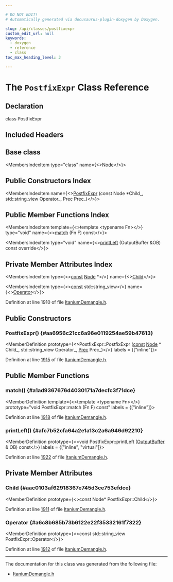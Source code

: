 ```yaml
---

# DO NOT EDIT!
# Automatically generated via docusaurus-plugin-doxygen by Doxygen.

slug: /api/classes/postfixexpr
custom_edit_url: null
keywords:
  - doxygen
  - reference
  - class
toc_max_heading_level: 3

---
```





# The `PostfixExpr` Class Reference

<DoxygenPage pluginConfig={pluginConfig}>



## Declaration

<CodeBlock>class PostfixExpr</CodeBlock>

## Included Headers

<IncludesList>
<IncludesListItem
  filePath="llvm/Demangle/ItaniumDemangle.h"
  permalink="/docs/api/files/include/include/llvm/include/llvm/demangle/itaniumdemangle-h"
  isLocal="true" />
</IncludesList>

## Base class

<MembersIndex>

<MembersIndexItem
  type="class"
  name={<><a href="/docs/api/classes/node">Node</a></>}>
</MembersIndexItem>

</MembersIndex>

## Public Constructors Index

<MembersIndex>

<MembersIndexItem
  name={<><a href="#aa6956c21cc6a96e0119254ae59b47613">PostfixExpr</a> (const Node &#42;Child&#95;, std::string&#95;view Operator&#95;, Prec Prec&#95;)</>}>
</MembersIndexItem>

</MembersIndex>

## Public Member Functions Index

<MembersIndex>

<MembersIndexItem
  template={<>template &lt;typename Fn&gt;</>}
  type="void"
  name={<><a href="#a1ad9367676d4030171a7decfc3f71dce">match</a> (Fn F) const</>}>
</MembersIndexItem>

<MembersIndexItem
  type="void"
  name={<><a href="#afc7b52cfa64a2e1a13c2a6a946d92210">printLeft</a> (OutputBuffer &amp;OB) const override</>}>
</MembersIndexItem>

</MembersIndex>

## Private Member Attributes Index

<MembersIndex>

<MembersIndexItem
  type={<><a href="/docs/api/files/lib/lib/target/lib/target/aarch64/aarch64promoteconstant-cpp/#a90f8350fecae261c25be85d38b451bff">const</a> <a href="/docs/api/classes/node">Node</a> &#42;</>}
  name={<><a href="#aac0103af62918367e745d3ce753efdce">Child</a></>}>
</MembersIndexItem>

<MembersIndexItem
  type={<><a href="/docs/api/files/lib/lib/target/lib/target/aarch64/aarch64promoteconstant-cpp/#a90f8350fecae261c25be85d38b451bff">const</a> std::string&#95;view</>}
  name={<><a href="#a6c8b685b73b6122e22f35332161f7322">Operator</a></>}>
</MembersIndexItem>

</MembersIndex>


Definition at line 1910 of file <a href="/docs/api/files/include/include/llvm/include/llvm/demangle/itaniumdemangle-h">ItaniumDemangle.h</a>.

<SectionDefinition>

## Public Constructors

### PostfixExpr() {#aa6956c21cc6a96e0119254ae59b47613}

<MemberDefinition
  prototype={<>PostfixExpr::PostfixExpr (<a href="/docs/api/files/lib/lib/target/lib/target/aarch64/aarch64promoteconstant-cpp/#a90f8350fecae261c25be85d38b451bff">const</a> <a href="/docs/api/classes/node">Node</a> &#42; Child_, std::string&#95;view Operator_, <a href="/docs/api/classes/node/#aa85c347c913d5d69761682997e60220b">Prec</a> Prec_)</>}
  labels = {["inline"]}>

Definition at line <a href="/docs/api/files/include/include/llvm/include/llvm/demangle/itaniumdemangle-h/#l01915">1915</a> of file <a href="/docs/api/files/include/include/llvm/include/llvm/demangle/itaniumdemangle-h">ItaniumDemangle.h</a>.
</MemberDefinition>

</SectionDefinition>

<SectionDefinition>

## Public Member Functions

### match() {#a1ad9367676d4030171a7decfc3f71dce}

<MemberDefinition
  template={<>template &lt;typename Fn&gt;</>}
  prototype="void PostfixExpr::match (Fn F) const"
  labels = {["inline"]}>

Definition at line <a href="/docs/api/files/include/include/llvm/include/llvm/demangle/itaniumdemangle-h/#l01918">1918</a> of file <a href="/docs/api/files/include/include/llvm/include/llvm/demangle/itaniumdemangle-h">ItaniumDemangle.h</a>.
</MemberDefinition>

### printLeft() {#afc7b52cfa64a2e1a13c2a6a946d92210}

<MemberDefinition
  prototype={<>void PostfixExpr::printLeft (<a href="/docs/api/classes/outputbuffer">OutputBuffer</a> &amp; OB) const</>}
  labels = {["inline", "virtual"]}>

Definition at line <a href="/docs/api/files/include/include/llvm/include/llvm/demangle/itaniumdemangle-h/#l01922">1922</a> of file <a href="/docs/api/files/include/include/llvm/include/llvm/demangle/itaniumdemangle-h">ItaniumDemangle.h</a>.
</MemberDefinition>

</SectionDefinition>

<SectionDefinition>

## Private Member Attributes

### Child {#aac0103af62918367e745d3ce753efdce}

<MemberDefinition
  prototype={<>const Node&#42; PostfixExpr::Child</>}>

Definition at line <a href="/docs/api/files/include/include/llvm/include/llvm/demangle/itaniumdemangle-h/#l01911">1911</a> of file <a href="/docs/api/files/include/include/llvm/include/llvm/demangle/itaniumdemangle-h">ItaniumDemangle.h</a>.
</MemberDefinition>

### Operator {#a6c8b685b73b6122e22f35332161f7322}

<MemberDefinition
  prototype={<>const std::string&#95;view PostfixExpr::Operator</>}>

Definition at line <a href="/docs/api/files/include/include/llvm/include/llvm/demangle/itaniumdemangle-h/#l01912">1912</a> of file <a href="/docs/api/files/include/include/llvm/include/llvm/demangle/itaniumdemangle-h">ItaniumDemangle.h</a>.
</MemberDefinition>

</SectionDefinition>

<hr/>

The documentation for this class was generated from the following file:

<ul>
<li><a href="/docs/api/files/include/include/llvm/include/llvm/demangle/itaniumdemangle-h">ItaniumDemangle.h</a></li>
</ul>

</DoxygenPage>
